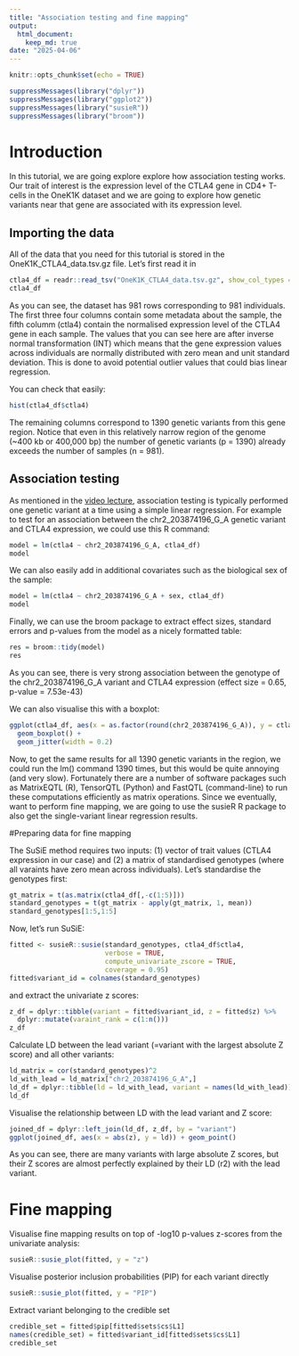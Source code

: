 ```yaml
---
title: "Association testing and fine mapping"
output: 
  html_document: 
    keep_md: true
date: "2025-04-06"
---
```


```r
knitr::opts_chunk$set(echo = TRUE)
```

```r
suppressMessages(library("dplyr"))
suppressMessages(library("ggplot2"))
suppressMessages(library("susieR"))
suppressMessages(library("broom"))
```

# Introduction

In this tutorial, we are going explore explore how association testing works. Our trait of interest is the expression level of the CTLA4 gene in CD4+ T-cells in the OneK1K dataset and we are going to explore how genetic variants near that gene are associated with its expression level. 

## Importing the data

All of the data that you need for this tutorial is stored in the OneK1K_CTLA4_data.tsv.gz file. Let's first read it in

```r
ctla4_df = readr::read_tsv("OneK1K_CTLA4_data.tsv.gz", show_col_types = FALSE)
ctla4_df
```
As you can see, the dataset has 981 rows corresponding to 981 individuals. The first three four columns contain some metadata about the sample, the fifth columm (ctla4) contain the normalised expression level of the CTLA4 gene in each sample. The values that you can see here are after inverse normal transformation (INT) which means that the gene expression values across individuals are normally distributed with zero mean and unit standard deviation. This is done to avoid potential outlier values that could bias linear regression.

You can check that easily:
```r
hist(ctla4_df$ctla4)
```

The remaining columns correspond to 1390 genetic variants from this gene region. Notice that even in this relatively narrow region of the genome (~400 kb or 400,000 bp) the number of genetic variants (p = 1390) already exceeds the number of samples (n = 981).

## Association testing

As mentioned in the [video lecture](https://www.youtube.com/watch?v=pglYf7wocSI), association testing is typically performed one genetic variant at a time using a simple linear regression. For example to test for an association between the chr2_203874196_G_A genetic variant and CTLA4 expression, we could use this R command:

```r
model = lm(ctla4 ~ chr2_203874196_G_A, ctla4_df)
model
```
We can also easily add in additional covariates such as the biological sex of the sample:

```r
model = lm(ctla4 ~ chr2_203874196_G_A + sex, ctla4_df)
model
```

Finally, we can use the broom package to extract effect sizes, standard errors and p-values from the model as a nicely formatted table:

```r
res = broom::tidy(model)
res
```

As you can see, there is very strong association between the genotype of the chr2_203874196_G_A variant and CTLA4 expression (effect size = 0.65, p-value = 7.53e-43)

We can also visualise this with a boxplot:

```r
ggplot(ctla4_df, aes(x = as.factor(round(chr2_203874196_G_A)), y = ctla4)) + 
  geom_boxplot() + 
  geom_jitter(width = 0.2)
```

Now, to get the same results for all 1390 genetic variants in the region, we could run the lm() command 1390 times, but this would be quite annoying (and very slow). Fortunately there are a number of software packages such as MatrixEQTL (R), TensorQTL (Python) and FastQTL (command-line) to run these computations efficiently as matrix operations. Since we eventually, want to perform fine mapping, we are going to use the susieR R package to also get the single-variant linear regression results.

#Preparing data for fine mapping

The SuSiE method requires two inputs: (1) vector of trait values (CTLA4 expression in our case) and (2) a matrix of standardised genotypes (where all varaints have zero mean across individuals). Let's standardise the genotypes first:

```r
gt_matrix = t(as.matrix(ctla4_df[,-c(1:5)]))
standard_genotypes = t(gt_matrix - apply(gt_matrix, 1, mean))
standard_genotypes[1:5,1:5]
```
Now, let's run SuSiE:

```r
fitted <- susieR::susie(standard_genotypes, ctla4_df$ctla4,
                        verbose = TRUE,
                        compute_univariate_zscore = TRUE,
                        coverage = 0.95)
fitted$variant_id = colnames(standard_genotypes)
```
and extract the univariate z scores:
```r
z_df = dplyr::tibble(variant = fitted$variant_id, z = fitted$z) %>%
  dplyr::mutate(varaint_rank = c(1:n()))
z_df
```

Calculate LD between the lead variant (=variant with the largest absolute Z score) and all other variants:

```r
ld_matrix = cor(standard_genotypes)^2
ld_with_lead = ld_matrix["chr2_203874196_G_A",]
ld_df = dplyr::tibble(ld = ld_with_lead, variant = names(ld_with_lead))
ld_df
```
Visualise the relationship between LD with the lead variant and Z score:
```r
joined_df = dplyr::left_join(ld_df, z_df, by = "variant")
ggplot(joined_df, aes(x = abs(z), y = ld)) + geom_point()
```

As you can see, there are many variants with large absolute Z scores, but their Z scores are almost perfectly explained by their LD (r2) with the lead variant. 

# Fine mapping

Visualise fine mapping results on top of -log10 p-values z-scores from the univariate analysis:

```r
susieR::susie_plot(fitted, y = "z")
```

Visualise posterior inclusion probabilities (PIP) for each variant directly

```r
susieR::susie_plot(fitted, y = "PIP")
```

Extract variant belonging to the credible set

```r
credible_set = fitted$pip[fitted$sets$cs$L1]
names(credible_set) = fitted$variant_id[fitted$sets$cs$L1]
credible_set
```